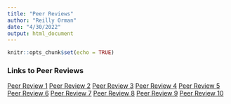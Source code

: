 ```yaml
---
title: "Peer Reviews"
author: "Reilly Orman"
date: "4/30/2022"
output: html_document
---
```


```r
knitr::opts_chunk$set(echo = TRUE)
```

### Links to Peer Reviews

[Peer Review 1](https://github.com/ncaliskan/progdata-class/issues/12)
[Peer Review 2](https://github.com/aeperusse/progdata-class/issues/4)
[Peer Review 3](https://github.com/avenetto/progdata-class/issues/4)
[Peer Review 4](https://github.com/jayschmidtavendano/progdata-class/issues/5)
[Peer Review 5](https://github.com/judesullivan/progdata-class/issues/6)
[Peer Review 6](https://github.com/cassrichardson/progdata-class/issues/3)
[Peer Review 7](https://github.com/priyacollins/progdata-class/issues/5)
[Peer Review 8](https://github.com/valentinafender/progdata-class/issues/5)
[Peer Review 9](https://github.com/KiprasVarkala/progdata-class/issues/3)
[Peer Review 10](https://github.com/oujah/my_portfolio/issues/1)